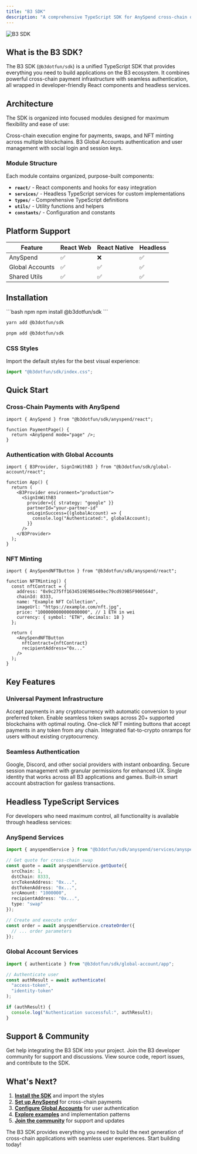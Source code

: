 ```yaml
---
title: "B3 SDK"
description: "A comprehensive TypeScript SDK for AnySpend cross-chain operations and B3 Global Accounts authentication. Provides both React components for easy integration and headless TypeScript services for custom implementations."
---
```


<img src="/images/b3-banner.png" alt="B3 SDK" className="w-full rounded-xl" />

## What is the B3 SDK?

The B3 SDK (`@b3dotfun/sdk`) is a unified TypeScript SDK that provides everything you need to build applications on the B3 ecosystem. It combines powerful cross-chain payment infrastructure with seamless authentication, all wrapped in developer-friendly React components and headless services.

## Architecture

The SDK is organized into focused modules designed for maximum flexibility and ease of use:

<CardGroup cols={2}>
<Card title="AnySpend Module" icon="arrows-right-left" href="/anyspend/introduction">
  Cross-chain execution engine for payments, swaps, and NFT minting across multiple blockchains.
</Card>

<Card title="Global Account Module" icon="user" href="/sdk/global-account/introduction">
  B3 Global Accounts authentication and user management with social login and session keys.
</Card>

</CardGroup>

### Module Structure

Each module contains organized, purpose-built components:

- **`react/`** - React components and hooks for easy integration
- **`services/`** - Headless TypeScript services for custom implementations
- **`types/`** - Comprehensive TypeScript definitions
- **`utils/`** - Utility functions and helpers
- **`constants/`** - Configuration and constants

## Platform Support

| Feature           | React Web | React Native | Headless |
|-------------------|-----------|--------------|----------|
| AnySpend          | ✅         | ❌            | ✅        |
| Global Accounts   | ✅         | ✅            | ✅        |
| Shared Utils      | ✅         | ✅            | ✅        |

## Installation

<CodeGroup>
```bash npm
npm install @b3dotfun/sdk
```

```bash yarn
yarn add @b3dotfun/sdk
```

```bash pnpm
pnpm add @b3dotfun/sdk
```
</CodeGroup>

### CSS Styles

Import the default styles for the best visual experience:

```typescript
import "@b3dotfun/sdk/index.css";
```

## Quick Start

### Cross-Chain Payments with AnySpend

```tsx
import { AnySpend } from "@b3dotfun/sdk/anyspend/react";

function PaymentPage() {
  return <AnySpend mode="page" />;
}
```

### Authentication with Global Accounts

```tsx
import { B3Provider, SignInWithB3 } from "@b3dotfun/sdk/global-account/react";

function App() {
  return (
    <B3Provider environment="production">
      <SignInWithB3
        provider={{ strategy: "google" }}
        partnerId="your-partner-id"
        onLoginSuccess={(globalAccount) => {
          console.log("Authenticated:", globalAccount);
        }}
      />
    </B3Provider>
  );
}
```

### NFT Minting

```tsx
import { AnySpendNFTButton } from "@b3dotfun/sdk/anyspend/react";

function NFTMinting() {
  const nftContract = {
    address: "0x9c275ff1634519E9B5449ec79cd939B5F900564d",
    chainId: 8333,
    name: "Example NFT Collection",
    imageUrl: "https://example.com/nft.jpg",
    price: "1000000000000000000", // 1 ETH in wei
    currency: { symbol: "ETH", decimals: 18 }
  };

  return (
    <AnySpendNFTButton
      nftContract={nftContract}
      recipientAddress="0x..."
    />
  );
}
```

## Key Features

### Universal Payment Infrastructure

<CardGroup cols={2}>
<Card title="Any Token Payments" icon="coins">
  Accept payments in any cryptocurrency with automatic conversion to your preferred token.
</Card>

<Card title="Cross-Chain Swaps" icon="arrow-right-arrow-left">
  Enable seamless token swaps across 20+ supported blockchains with optimal routing.
</Card>

<Card title="NFT Minting" icon="image">
  One-click NFT minting buttons that accept payments in any token from any chain.
</Card>

<Card title="Fiat Onramps" icon="credit-card">
  Integrated fiat-to-crypto onramps for users without existing cryptocurrency.
</Card>
</CardGroup>

### Seamless Authentication

<CardGroup cols={2}>
<Card title="Social Login" icon="users">
  Google, Discord, and other social providers with instant onboarding.
</Card>

<Card title="Session Keys" icon="key">
  Secure session management with granular permissions for enhanced UX.
</Card>

<Card title="Cross-Platform Identity" icon="globe">
  Single identity that works across all B3 applications and games.
</Card>

<Card title="Smart Accounts" icon="wallet">
  Built-in smart account abstraction for gasless transactions.
</Card>
</CardGroup>

## Headless TypeScript Services

For developers who need maximum control, all functionality is available through headless services:

### AnySpend Services

```typescript
import { anyspendService } from "@b3dotfun/sdk/anyspend/services/anyspend";

// Get quote for cross-chain swap
const quote = await anyspendService.getQuote({
  srcChain: 1,
  dstChain: 8333,
  srcTokenAddress: "0x...",
  dstTokenAddress: "0x...",
  srcAmount: "1000000",
  recipientAddress: "0x...",
  type: "swap"
});

// Create and execute order
const order = await anyspendService.createOrder({
  // ... order parameters
});
```

### Global Account Services

```typescript
import { authenticate } from "@b3dotfun/sdk/global-account/app";

// Authenticate user
const authResult = await authenticate(
  "access-token",
  "identity-token"
);

if (authResult) {
  console.log("Authentication successful:", authResult);
}
```

## Support & Community

<CardGroup cols={3}>
<Card title="Developer Support" icon="handshake" href="https://b3builders.typeform.com/bsmntdevelopers">
  Get help integrating the B3 SDK into your project.
</Card>

<Card title="Discord Community" icon="discord" href="https://discord.gg/b3dotfun">
  Join the B3 developer community for support and discussions.
</Card>

<Card title="GitHub" icon="github" href="https://github.com/b3-fun/b3">
  View source code, report issues, and contribute to the SDK.
</Card>
</CardGroup>

## What's Next?

1. **[Install the SDK](#installation)** and import the styles
2. **[Set up AnySpend](/anyspend/introduction)** for cross-chain payments
3. **[Configure Global Accounts](/sdk/global-account/authentication)** for user authentication
4. **[Explore examples](/anyspend/examples)** and implementation patterns
5. **[Join the community](https://discord.gg/b3dotfun)** for support and updates

The B3 SDK provides everything you need to build the next generation of cross-chain applications with seamless user experiences. Start building today!
